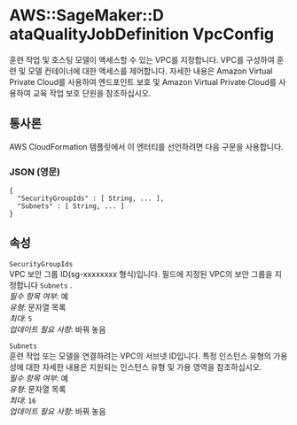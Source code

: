 # AWS::SageMaker::D ataQualityJobDefinition VpcConfig

훈련 작업 및 호스팅 모델이 액세스할 수 있는 VPC를 지정합니다. VPC를 구성하여 훈련 및 모델 컨테이너에 대한 액세스를 제어합니다. 자세한 내용은 Amazon Virtual Private Cloud를 사용하여 엔드포인트 보호 및 Amazon Virtual Private Cloud를 사용하여 교육 작업 보호 단원을 참조하십시오.

## 통사론

AWS CloudFormation 템플릿에서 이 엔터티를 선언하려면 다음 구문을 사용합니다.

### JSON (영문)

```
{
  "SecurityGroupIds" : [ String, ... ],
  "Subnets" : [ String, ... ]
}
```

## 속성

`SecurityGroupIds`  
VPC 보안 그룹 ID(sg-xxxxxxxx 형식)입니다. 필드에 지정된 VPC의 보안 그룹을 지정합니다 `Subnets` .  
_필수 항목 여부_: 예  
_유형_: 문자열 목록  
_최대_: `5`  
_업데이트 필요 사항_: 바꿔 놓음

`Subnets`  
훈련 작업 또는 모델을 연결하려는 VPC의 서브넷 ID입니다. 특정 인스턴스 유형의 가용성에 대한 자세한 내용은 지원되는 인스턴스 유형 및 가용 영역을 참조하십시오.  
_필수 항목 여부_: 예  
_유형_: 문자열 목록  
_최대_: `16`  
_업데이트 필요 사항_: 바꿔 놓음
